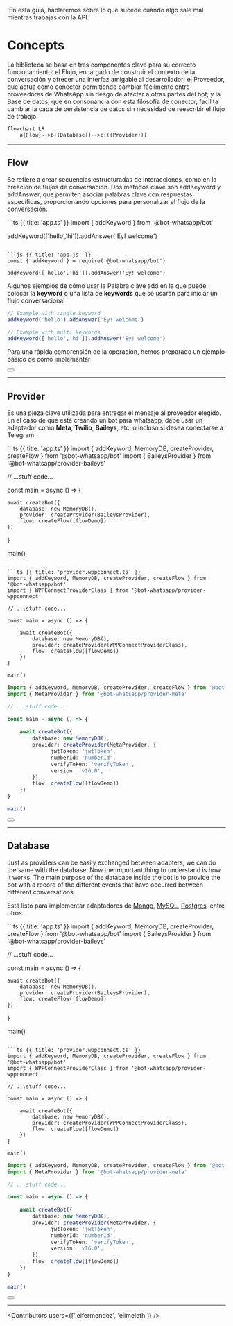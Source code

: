 
  'En esta guía, hablaremos sobre lo que sucede cuando algo sale mal mientras trabajas con la API.'

# Concepts

La biblioteca se basa en tres componentes clave para su correcto funcionamiento: el Flujo, encargado de construir el contexto de la conversación y ofrecer una interfaz amigable al desarrollador; el Proveedor, que actúa como conector permitiendo cambiar fácilmente entre proveedores de WhatsApp sin riesgo de afectar a otras partes del bot; y la Base de datos, que en consonancia con esta filosofía de conector, facilita cambiar la capa de persistencia de datos sin necesidad de reescribir el flujo de trabajo.

```mermaid
flowchart LR
    a{Flow}-->b[(Database)]-->c(((Provider)))
```

---

## Flow

Se refiere a crear secuencias estructuradas de interacciones, como en la creación de flujos de conversación. Dos métodos clave son addKeyword y addAnswer, que permiten asociar palabras clave con respuestas específicas, proporcionando opciones para personalizar el flujo de la conversación.

<CodeGroup>
```ts {{ title: 'app.ts' }}
import { addKeyword } from '@bot-whatsapp/bot'

addKeyword(['hello','hi']).addAnswer('Ey! welcome')
```

```js {{ title: 'app.js' }}
const { addKeyword } = require('@bot-whatsapp/bot') 

addKeyword(['hello','hi']).addAnswer('Ey! welcome')
```
</CodeGroup>



Algunos ejemplos de cómo usar la Palabra clave add en la que puede colocar la __keyword__ o una lista de __keywords__ que se usarán para iniciar un flujo conversacional


```ts
// Example with single keyword
addKeyword('hello').addAnswer('Ey! welcome')

// Example with multi keywords
addKeyword(['hello','hi']).addAnswer('Ey! welcome')
```

Para una rápida comprensión de la operación, hemos preparado un ejemplo básico de cómo implementar

<div className="not-prose aling-block">
  <Button
    href="/uses-cases"
    variant="text"
    arrow="right"
    children="View more examples"
  />
</div>

---

## Provider

Es una pieza clave utilizada para entregar el mensaje al proveedor elegido. En el caso de que esté creando un bot para whatsapp, debe usar un adaptador como __Meta__, __Twilio__, __Baileys__, etc. o incluso si desea conectarse a Telegram.


<CodeGroup>
```ts {{ title: 'app.ts' }}
import { addKeyword, MemoryDB, createProvider, createFlow } from '@bot-whatsapp/bot'
import { BaileysProvider } from '@bot-whatsapp/provider-baileys'

// ...stuff code...

const main = async () => {
    
    await createBot({
        database: new MemoryDB(),
        provider: createProvider(BaileysProvider),
        flow: createFlow([flowDemo])
    })
}

main()
```

```ts {{ title: 'provider.wppconnect.ts' }}
import { addKeyword, MemoryDB, createProvider, createFlow } from '@bot-whatsapp/bot'
import { WPPConnectProviderClass } from '@bot-whatsapp/provider-wppconnect'

// ...stuff code...

const main = async () => {
    
    await createBot({
        database: new MemoryDB(),
        provider: createProvider(WPPConnectProviderClass),
        flow: createFlow([flowDemo])
    })
}

main()
```

```ts {{ title: 'provider.meta.ts' }}
import { addKeyword, MemoryDB, createProvider, createFlow } from '@bot-whatsapp/bot'
import { MetaProvider } from '@bot-whatsapp/provider-meta'

// ...stuff code...

const main = async () => {
    
    await createBot({
        database: new MemoryDB(),
        provider: createProvider(MetaProvider, {
              jwtToken: 'jwtToken',
              numberId: 'numberId',
              verifyToken: 'verifyToken',
              version: 'v16.0',
        }),
        flow: createFlow([flowDemo])
    })
}

main()
```
</CodeGroup>

<div className="not-prose aling-block">
  <Button
    href="/providers"
    variant="text"
    arrow="right"
    children="More information about the providers "
  />
</div>

---

## Database

Just as providers can be easily exchanged between adapters, we can do the same with the database. Now the important thing to understand is how it works. The main purpose of the database inside the bot is to provide the bot with a record of the different events that have occurred between different conversations.

Está listo para implementar adaptadores de [Mongo](/databases#mongo), [MySQL](/databases#my-sql), [Postgres](/databases#postgres), entre otros.

<CodeGroup>
```ts {{ title: 'app.ts' }}
import { addKeyword, MemoryDB, createProvider, createFlow } from '@bot-whatsapp/bot'
import { BaileysProvider } from '@bot-whatsapp/provider-baileys'

// ...stuff code...

const main = async () => {
    
    await createBot({
        database: new MemoryDB(),
        provider: createProvider(BaileysProvider),
        flow: createFlow([flowDemo])
    })
}

main()
```

```ts {{ title: 'provider.wppconnect.ts' }}
import { addKeyword, MemoryDB, createProvider, createFlow } from '@bot-whatsapp/bot'
import { WPPConnectProviderClass } from '@bot-whatsapp/provider-wppconnect'

// ...stuff code...

const main = async () => {
    
    await createBot({
        database: new MemoryDB(),
        provider: createProvider(WPPConnectProviderClass),
        flow: createFlow([flowDemo])
    })
}

main()
```

```ts {{ title: 'provider.meta.ts' }}
import { addKeyword, MemoryDB, createProvider, createFlow } from '@bot-whatsapp/bot'
import { MetaProvider } from '@bot-whatsapp/provider-meta'

// ...stuff code...

const main = async () => {
    
    await createBot({
        database: new MemoryDB(),
        provider: createProvider(MetaProvider, {
              jwtToken: 'jwtToken',
              numberId: 'numberId',
              verifyToken: 'verifyToken',
              version: 'v16.0',
        }),
        flow: createFlow([flowDemo])
    })
}

main()
```
</CodeGroup>

<div className="not-prose aling-block">
  <Button
    href="/databases"
    variant="text"
    arrow="right"
    children="More information about the databases "
  />
</div>

----

<Guides />

<Resources />

<Contributors users={['leifermendez', 'elimeleth']} />